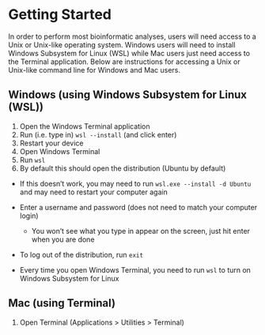 # Getting Started {.unnumbered}

In order to perform most bioinformatic analyses, users will need access to a Unix or Unix-like operating system. Windows users will need to install Windows Subsystem for Linux (WSL) while Mac users just need access to the Terminal application. Below are instructions for accessing a Unix or Unix-like command line for Windows and Mac users.

## Windows (using Windows Subsystem for Linux (WSL))

1.  Open the Windows Terminal application
2.  Run (i.e. type in) `wsl --install` (and click enter)
3.  Restart your device
4.  Open Windows Terminal
5.  Run `wsl`
6.  By default this should open the distribution (Ubuntu by default)

-   If this doesn't work, you may need to run `wsl.exe --install -d Ubuntu` and may need to restart your computer again

-   Enter a username and password (does not need to match your computer login)

    -   You won’t see what you type in appear on the screen, just hit enter when you are done

-   To log out of the distribution, run `exit`

-   Every time you open Windows Terminal, you need to run `wsl` to turn on Windows Subsystem for Linux

## Mac (using Terminal)

1.  Open Terminal (Applications \> Utilities \> Terminal)
